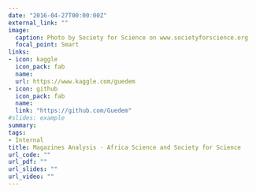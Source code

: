 ```yaml
---
date: "2016-04-27T00:00:00Z"
external_link: ""
image:
  caption: Photo by Society for Science on www.societyforscience.org
  focal_point: Smart
links:
- icon: kaggle
  icon_pack: fab
  name:
  url: https://www.kaggle.com/guedem
- icon: github
  icon_pack: fab
  name: 
  link: "https://github.com/Guedem"
#slides: example
summary:
tags:
- Internal
title: Magazines Analysis - Africa Science and Society for Science
url_code: ""
url_pdf: ""
url_slides: ""
url_video: ""
---
```





